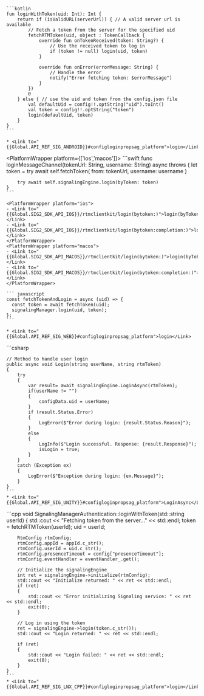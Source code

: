 <PlatformWrapper platform='android'>

    ```kotlin
    fun loginWithToken(uid: Int): Int {
        return if (isValidURL(serverUrl)) { // A valid server url is available
            // Fetch a token from the server for the specified uid
            fetchRTMToken(uid, object : TokenCallback {
                override fun onTokenReceived(token: String?) {
                    // Use the received token to log in
                    if (token != null) login(uid, token)
                }

                override fun onError(errorMessage: String) {
                    // Handle the error
                    notify("Error fetching token: $errorMessage")
                }
            })
            0
        } else { // use the uid and token from the config.json file
            val defaultUid = config!!.optString("uid").toInt()
            val token = config!!.optString("token")
            login(defaultUid, token)
        }
    }
    ```

    * <Link to="{{Global.API_REF_SIG_ANDROID}}#configloginpropsag_platform">login</Link>
</PlatformWrapper>

<PlatformWrapper platform={['ios','macos']}>
    ```swift
    func loginMessageChannel(tokenUrl: String, username: String) async throws {
        let token = try await self.fetchToken(
            from: tokenUrl, username: username
        )

        try await self.signalingEngine.login(byToken: token)
    }
    ```

    <PlatformWrapper platform="ios">
    - <Link to="{{Global.SIG2_SDK_API_IOS}}/rtmclientkit/login(bytoken:)">login(byToken:)</Link>
    - <Link to="{{Global.SIG2_SDK_API_IOS}}/rtmclientkit/login(bytoken:completion:)">login(byToken:completion:)</Link>
    </PlatformWrapper>
    <PlatformWrapper platform="macos">
    - <Link to="{{Global.SIG2_SDK_API_MACOS}}/rtmclientkit/login(bytoken:)">login(byToken:)</Link>
    - <Link to="{{Global.SIG2_SDK_API_MACOS}}/rtmclientkit/login(bytoken:completion:)">login(byToken:completion:)</Link>
    </PlatformWrapper>
</PlatformWrapper>
<PlatformWrapper platform = 'web'>

    ``` javascript
    const fetchTokenAndLogin = async (uid) => {
      const token = await fetchToken(uid);
      signalingManager.login(uid, token);
    };
    ```

    * <Link to="{{Global.API_REF_SIG_WEB}}#configloginpropsag_platform">login</Link>      
</PlatformWrapper>
<PlatformWrapper platform="unity">
    ```csharp

    // Method to handle user login
    public async void Login(string userName, string rtmToken)
    {
        try
        {
            var result= await signalingEngine.LoginAsync(rtmToken);
            if(userName != "")
            {
                configData.uid = userName;
            }
            if (result.Status.Error)
            {
                LogError($"Error during login: {result.Status.Reason}");
            }
            else
            {
                LogInfo($"Login successful. Response: {result.Response}");
                isLogin = true;
            }
        }
        catch (Exception ex)
        {
            LogError($"Exception during login: {ex.Message}");
        }
    }
    ```
    * <Link to="{{Global.API_REF_SIG_UNITY}}#configloginpropsag_platform">LoginAsync</Link>
</PlatformWrapper>
<PlatformWrapper platform='linux-cpp'>
    ```cpp
    void SignalingManagerAuthentication::loginWithToken(std::string userId)
    {
        std::cout << "Fetching token from the server..." << std::endl;
        token = fetchRTMToken(userId);
        uid = userId;
        
        RtmConfig rtmConfig;
        rtmConfig.appId = appId.c_str();
        rtmConfig.userId = uid.c_str();
        rtmConfig.presenceTimeout = config["presenceTimeout"];
        rtmConfig.eventHandler = eventHandler_.get();
        
        // Initialize the signalingEngine
        int ret = signalingEngine->initialize(rtmConfig);
        std::cout << "Initialize returned: " << ret << std::endl;
        if (ret)
        {
            std::cout << "Error initializing Signaling service: " << ret << std::endl;
            exit(0);
        }
        
        // Log in using the token
        ret = signalingEngine->login(token.c_str());
        std::cout << "Login returned: " << ret << std::endl;
        
        if (ret)
        {
            std::cout << "Login failed: " << ret << std::endl;
            exit(0);
        }
    }
    ```
    * <Link to="{{Global.API_REF_SIG_LNX_CPP}}#configloginpropsag_platform">login</Link>
</PlatformWrapper>

